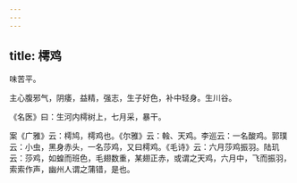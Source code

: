 ```yaml
---
---
---
```

title: 樗鸡
---



味苦平。

主心腹邪气，阴痿，益精，强志，生子好色，补中轻身。生川谷。

《名医》曰：生河内樗树上，七月采，暴干。

案《广雅》云：樗鸠，樗鸡也。《尔雅》云：螒、天鸡。李巡云：一名酸鸡。郭璞云：小虫，黑身赤头，一名莎鸡，又曰樗鸡。《毛诗》云：六月莎鸡振羽。陆玑云：莎鸡，如蝗而班色，毛翅数重，某翅正赤，或谓之天鸡，六月中，飞而振羽，索索作声，幽州人谓之蒲错，是也。